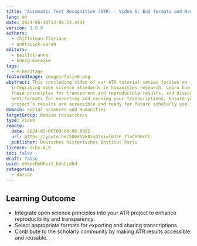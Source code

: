 ```yaml
---
title: "Automatic Text Recognition (ATR) - Video 6: End formats and Reusability"
lang: en
date: 2024-05-10T13:08:53.444Z
version: 1.0.0
authors:
  - chiffoleau-floriane
  - ondraszek-sarah
editors:
  - baillot-anne
  - könig-mareike
tags:
  - e-heritage
featuredImage: images/folie6.png
abstract: This concluding video of our ATR tutorial series focuses on
  integrating open science standards in humanities research. Learn how to apply
  these principles for transparent and reproducible results, and discover the
  best formats for exporting and reusing your transcriptions. Ensure your ATR
  project’s results are accessible and ready for future scholarly use.
domain: Social Sciences and Humanities
targetGroup: Domain researchers
type: video
remote:
  date: 2024-05-06T09:00:00.000Z
  url: https://youtu.be/500dhVkBSx0?si=l6JSF_f1aCYGHrCC
  publisher: Deutsches Historisches Institut Paris
licence: ccby-4.0
toc: false
draft: false
uuid: e6kpxMoNRziS_bohCLd8d
categories:
  - dariah
---
```

## Learning Outcome

- Integrate open science principles into your ATR project to enhance reproducibility and transparency.
- Select appropriate formats for exporting and sharing transcriptions.
- Contribute to the scholarly community by making ATR results accessible and reusable.

